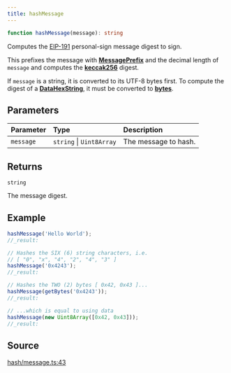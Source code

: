 ```yaml
---
title: hashMessage
---
```


```ts
function hashMessage(message): string
```

Computes the [EIP-191](https://eips.ethereum.org/EIPS/eip-191) personal-sign message digest to sign.

This prefixes the message with [**MessagePrefix**](/content/variables/MessagePrefix) and the decimal length of `message` and
computes the [**keccak256**](/content/functions/keccak256) digest.

If `message` is a string, it is converted to its UTF-8 bytes first. To compute the digest of a
[**DataHexString**](../types-aliases/DataHex), it must be converted to [**bytes**](../functions/getBytes).

## Parameters

| Parameter | Type | Description |
| :------ | :------ | :------ |
| `message` | `string` \| `Uint8Array` | The message to hash. |

## Returns

`string`

The message digest.

## Example

```ts
hashMessage('Hello World');
//_result:

// Hashes the SIX (6) string characters, i.e.
// [ "0", "x", "4", "2", "4", "3" ]
hashMessage('0x4243');
//_result:

// Hashes the TWO (2) bytes [ 0x42, 0x43 ]...
hashMessage(getBytes('0x4243'));
//_result:

// ...which is equal to using data
hashMessage(new Uint8Array([0x42, 0x43]));
//_result:
```

## Source

[hash/message.ts:43](https://github.com/dominant-strategies/quais-6.js/blob/3237c5c21df47dfe74b210196b4121a22539a577/src/hash/message.ts#L43)
